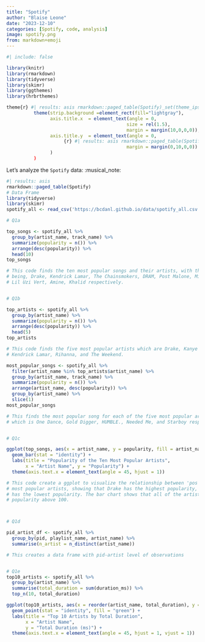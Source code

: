 ```yaml
---
title: "Spotify"
author: "Blaise Leone"
date: "2023-12-10"
categories: [Spotify, code, analysis]
image: spotify.png
from: markdown+emoji
---
```


```r
#| include: false

library(knitr)
library(rmarkdown)
library(tidyverse)
library(skimr)
library(ggthemes)
library(hrbrthemes)

theme{r} #| results: asis rmarkdown::paged_table(Spotify)_set(theme_ipsum()+
          theme(strip.background =element_rect(fill="lightgray"),
                axis.title.x  = element_text(angle = 0,
                                            size = rel(1.5),
                                            margin = margin(10,0,0,0)),
                axis.title.y  = element_text(angle = 0,
                     {r} #| results: asis rmarkdown::paged_table(Spotify)                       size = rel(1.5),
                                            margin = margin(0,10,0,0))
                )
          )
```

Let's analyze the `Spotify` data: :musical_note:

```r
#| results: asis
rmarkdown::paged_table(Spotify) 
# Data Frame
library(tidyverse)
library(skimr)
spotify_all <- read_csv('https://bcdanl.github.io/data/spotify_all.csv')

# Q1a

top_songs <- spotify_all %>%
  group_by(artist_name, track_name) %>%
  summarize(popularity = n()) %>%
  arrange(desc(popularity)) %>%
  head(10)
top_songs

# This code finds the ten most popular songs and their artists, with the artists
# being, Drake, Kendrick Lamar, The Chainsmokers, DRAM, Post Malone, Migos, KYLE, 
# Lil Uzi Vert, Amine, Khalid respectively.


# Q1b

top_artists <- spotify_all %>%
  group_by(artist_name) %>%
  summarize(popularity = n()) %>%
  arrange(desc(popularity)) %>%
  head(5)
top_artists

# This code finds the five most popular artists which are Drake, Kanye West, 
# Kendrick Lamar, Rihanna, and The Weekend.

most_popular_songs <- spotify_all %>%
  filter(artist_name %in% top_artists$artist_name) %>%
  group_by(artist_name, track_name) %>%
  summarize(popularity = n()) %>%
  arrange(artist_name, desc(popularity)) %>%
  group_by(artist_name) %>%
  slice(1)
most_popular_songs

# This finds the most popular song for each of the five most popular artists
# which is One Dance, Gold Digger, HUMBLE., Needed Me, and Starboy respectively.


# Q1c

ggplot(top_songs, aes(x = artist_name, y = popularity, fill = artist_name)) +
  geom_bar(stat = "identity") +
  labs(title = "Popularity of the Ten Most Popular Artists",
       x = "Artist Name", y = "Popularity") +
  theme(axis.text.x = element_text(angle = 45, hjust = 1))

# This code create a ggplot to visualize the relationship between 'pos' and the ten 
# most popular artists, showing that Drake has the highest popularity, while Khalid
# has the lowest popularity. The bar chart shows that all of the artists have a 
# popularity above 100.



# Q1d

pid_artist_df <- spotify_all %>% 
  group_by(pid, playlist_name, artist_name) %>% 
  summarise(n_artist = n_distinct(artist_name))

# This creates a data frame with pid-artist level of observations


# Q1e
top10_artists <- spotify_all %>%
  group_by(artist_name) %>%
  summarise(total_duration = sum(duration_ms)) %>%
  top_n(10, total_duration)

ggplot(top10_artists, aes(x = reorder(artist_name, total_duration), y = total_duration)) +
  geom_point(stat = "identity", fill = "green") +
  labs(title = "Top 10 Artists by Total Duration",
       x = "Artist Name",
       y = "Total Duration (ms)") +
  theme(axis.text.x = element_text(angle = 45, hjust = 1, vjust = 1))


```

# 

## 
